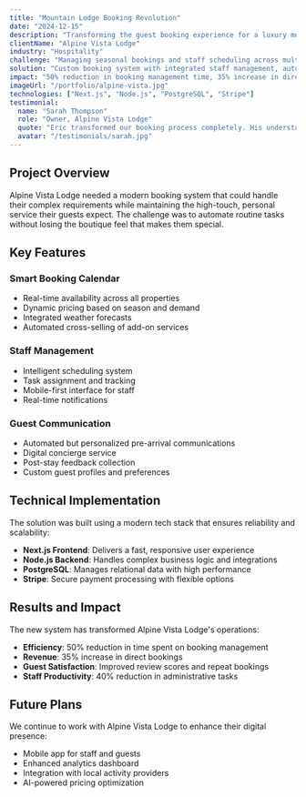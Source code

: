 ```yaml
---
title: "Mountain Lodge Booking Revolution"
date: "2024-12-15"
description: "Transforming the guest booking experience for a luxury mountain lodge in Crested Butte"
clientName: "Alpine Vista Lodge"
industry: "Hospitality"
challenge: "Managing seasonal bookings and staff scheduling across multiple properties while maintaining the personal touch that guests expect from a boutique mountain lodge."
solution: "Custom booking system with integrated staff management, automated guest communications, and a user-friendly interface that maintains the lodge's premium brand experience."
impact: "50% reduction in booking management time, 35% increase in direct bookings, and improved guest satisfaction scores."
imageUrl: "/portfolio/alpine-vista.jpg"
technologies: ["Next.js", "Node.js", "PostgreSQL", "Stripe"]
testimonial:
  name: "Sarah Thompson"
  role: "Owner, Alpine Vista Lodge"
  quote: "Eric transformed our booking process completely. His understanding of both technology and the local tourism industry made him the perfect partner for our digital transformation."
  avatar: "/testimonials/sarah.jpg"
---
```


## Project Overview

Alpine Vista Lodge needed a modern booking system that could handle their complex requirements while maintaining the high-touch, personal service their guests expect. The challenge was to automate routine tasks without losing the boutique feel that makes them special.

## Key Features

### Smart Booking Calendar
- Real-time availability across all properties
- Dynamic pricing based on season and demand
- Integrated weather forecasts
- Automated cross-selling of add-on services

### Staff Management
- Intelligent scheduling system
- Task assignment and tracking
- Mobile-first interface for staff
- Real-time notifications

### Guest Communication
- Automated but personalized pre-arrival communications
- Digital concierge service
- Post-stay feedback collection
- Custom guest profiles and preferences

## Technical Implementation

The solution was built using a modern tech stack that ensures reliability and scalability:

- **Next.js Frontend**: Delivers a fast, responsive user experience
- **Node.js Backend**: Handles complex business logic and integrations
- **PostgreSQL**: Manages relational data with high performance
- **Stripe**: Secure payment processing with flexible options

## Results and Impact

The new system has transformed Alpine Vista Lodge's operations:

- **Efficiency**: 50% reduction in time spent on booking management
- **Revenue**: 35% increase in direct bookings
- **Guest Satisfaction**: Improved review scores and repeat bookings
- **Staff Productivity**: 40% reduction in administrative tasks

## Future Plans

We continue to work with Alpine Vista Lodge to enhance their digital presence:

- Mobile app for staff and guests
- Enhanced analytics dashboard
- Integration with local activity providers
- AI-powered pricing optimization
